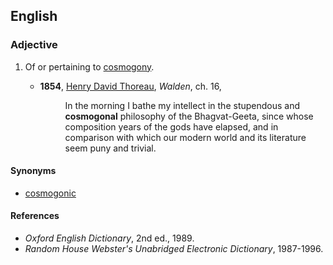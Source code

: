 ==English==

===Adjective===
{{en-adj|-}}

# {{archaic}} Of or pertaining to [[cosmogony]].
#*'''1854''', [[w:Henry_David_Thoreau|Henry David Thoreau]], ''Walden'', ch. 16,
#*:In the morning I bathe my intellect in the stupendous and '''cosmogonal''' philosophy of the Bhagvat-Geeta, since whose composition years of the gods have elapsed, and in comparison with which our modern world and its literature seem puny and trivial.

====Synonyms====
*[[cosmogonic]]

====References====
*''Oxford English Dictionary'', 2nd ed., 1989.
*''Random House Webster's Unabridged Electronic Dictionary'', 1987-1996.